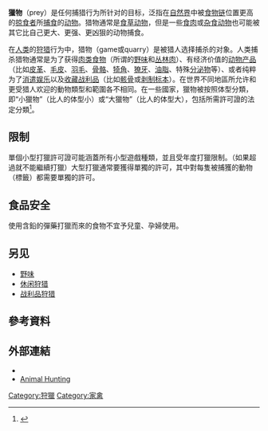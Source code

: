 {{Expand language|1=en|time=2021-03-21T01:52:17+00:00}}
'''獵物'''（prey）是任何捕猎行为所针对的目标，泛指在[[自然界|自然界]]中被[[食物链|食物链]]位置更高的[[掠食者|掠食者]]所[[捕食|捕食]]的[[动物|动物]]。猎物通常是[[食草动物|食草动物]]，但是一些[[食肉动物|食肉]]或[[杂食动物|杂食动物]]也可能被其它比自己更大、更强、更凶狠的动物捕食。

在[[人类|人类]]的[[狩猎|狩猎]]行为中，猎物（game或quarry）是被猎人选择捕杀的对象。人类捕杀猎物通常是为了获得[[肉类食物|肉类食物]]（所谓的[[野味|野味]]和[[丛林肉|丛林肉]]）、有经济价值的[[动物产品|动物产品]]（比如[[皮革|皮革]]、[[毛皮|毛皮]]、[[羽毛|羽毛]]、[[骨骼|骨骼]]、[[犄角|犄角]]、[[獠牙|獠牙]]、[[油脂|油脂]]、特殊[[分泌物|分泌物]]等）、或者纯粹为了[[消遣|消遣]][[娱乐|娱乐]]以及[[收藏|收藏]][[战利品|战利品]]（比如[[骸骨|骸骨]]或[[剥制|剥制]][[标本|标本]]）。在世界不同地區所允许和更受猎人欢迎的動物類型和範圍各不相同。在一些國家，獵物被按照体型分類，即“小獵物”（比人的体型小）或“大獵物”（比人的体型大），包括所需許可證的法定分類<ref>{{cite web |url=http://www.gametoeat.co.uk/index.php |title=Game-to-Eat |date=2007-05-02 |access-date=2018-03-22 |archive-date=2015-12-02 |archive-url=https://web.archive.org/web/20151202051305/http://www.gametoeat.co.uk/index.php |dead-url=no }}</ref>。

== 限制 ==
單個小型打獵許可證可能涵蓋所有小型遊戲種類，並且受年度打獵限制。（如果超過就不能繼續打獵）大型打獵通常要獲得單獨的許可，其中對每隻被捕獲的動物（標籤）都需要單獨的許可。

== 食品安全 ==
使用含鉛的彈藥打獵而來的食物不宜予兒童、孕婦使用。

==另见==
*[[野味|野味]]
*[[休闲狩猎|休闲狩猎]]
*[[战利品狩猎|战利品狩猎]]

== 參考資料 ==
{{Reflist|30em|refs = [https://play.google.com/store/apps/details?id=com.TheAppMedia.DeerHunter Deer Hunting Game]}}

== 外部連結 ==
* {{Commons category-inline|Game birds}}
* [https://play.google.com/store/apps/details?id=com.lasthope.wild.animal.hunting Animal Hunting]

{{自然资源}}

{{Authority control}}
{{DEFAULTSORT:Game (Food)}}
[[Category:狩獵|Category:狩獵]]
[[Category:家禽|Category:家禽]]